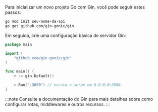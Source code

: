 Para inicializar um novo projeto Go com Gin, você pode seguir estes passos:

```bash
go mod init seu-nome-da-api
go get github.com/gin-gonic/gin
```

Em seguida, crie uma configuração básica de servidor Gin:

```go title="main.go"
package main

import (
    "github.com/gin-gonic/gin"
)

func main() {
    r := gin.Default()

    r.Run(":3000") // escuta e serve em 0.0.0.0:3000
}
```

:::note
Consulte a documentação do Gin para mais detalhes sobre como configurar rotas, middlewares e outros recursos.
:::
